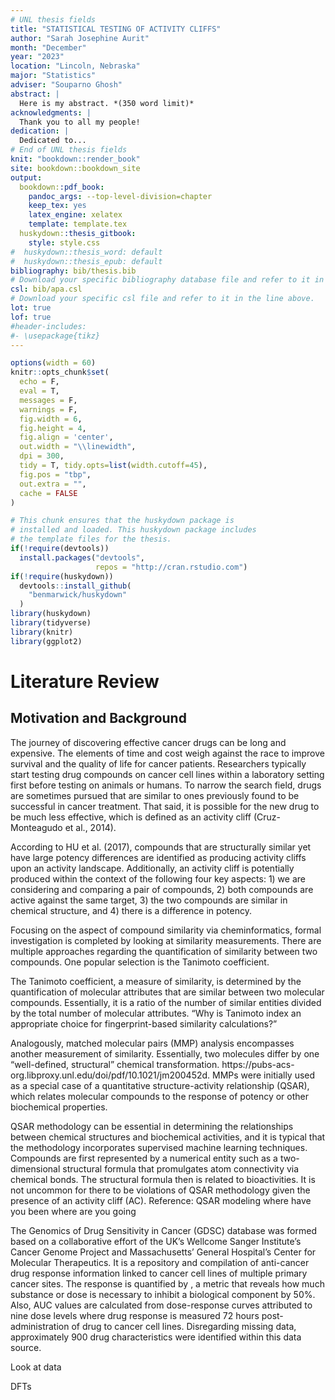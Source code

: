 ```yaml
---
# UNL thesis fields
title: "STATISTICAL TESTING OF ACTIVITY CLIFFS"
author: "Sarah Josephine Aurit"
month: "December"
year: "2023"
location: "Lincoln, Nebraska"
major: "Statistics"
adviser: "Souparno Ghosh"
abstract: |
  Here is my abstract. *(350 word limit)*
acknowledgments: |
  Thank you to all my people!
dedication: |
  Dedicated to...
# End of UNL thesis fields
knit: "bookdown::render_book"
site: bookdown::bookdown_site
output: 
  bookdown::pdf_book:
    pandoc_args: --top-level-division=chapter
    keep_tex: yes
    latex_engine: xelatex
    template: template.tex
  huskydown::thesis_gitbook: 
    style: style.css
#  huskydown::thesis_word: default
#  huskydown::thesis_epub: default
bibliography: bib/thesis.bib
# Download your specific bibliography database file and refer to it in the line above.
csl: bib/apa.csl
# Download your specific csl file and refer to it in the line above.
lot: true
lof: true
#header-includes:
#- \usepackage{tikz}
---
```


```r
options(width = 60)
knitr::opts_chunk$set(
  echo = F, 
  eval = T, 
  messages = F, 
  warnings = F,
  fig.width = 6, 
  fig.height = 4,  
  fig.align = 'center',
  out.width = "\\linewidth", 
  dpi = 300, 
  tidy = T, tidy.opts=list(width.cutoff=45),
  fig.pos = "tbp",
  out.extra = "",
  cache = FALSE
)
```

```r
# This chunk ensures that the huskydown package is
# installed and loaded. This huskydown package includes
# the template files for the thesis.
if(!require(devtools))
  install.packages("devtools", 
                   repos = "http://cran.rstudio.com")
if(!require(huskydown))
  devtools::install_github(
    "benmarwick/huskydown"
  )
library(huskydown)
library(tidyverse)
library(knitr)
library(ggplot2)
```

# Literature Review

## Motivation and Background

The journey of discovering effective cancer drugs can be long and expensive. The elements of time and cost weigh against the race to improve survival and the quality of life for cancer patients. Researchers typically start testing drug compounds on cancer cell lines within a laboratory setting first before testing on animals or humans. To narrow the search field, drugs are sometimes pursued that are similar to ones previously found to be successful in cancer treatment. That said, it is possible for the new drug to be much less effective, which is defined as an activity cliff (Cruz-Monteagudo et al., 2014).

According to HU et al. (2017), compounds that are structurally similar yet have large potency differences are identified as producing activity cliffs upon an activity landscape. Additionally, an activity cliff is potentially produced within the context of the following four key aspects: 1) we are considering and comparing a pair of compounds, 2) both compounds are active against the same target, 3) the two compounds are similar in chemical structure, and 4) there is a difference in potency.

Focusing on the aspect of compound similarity via cheminformatics, formal investigation is completed by looking at similarity measurements. There are multiple approaches regarding the quantification of similarity between two compounds. One popular selection is the Tanimoto coefficient.

The Tanimoto coefficient, a measure of similarity, is determined by the quantification of molecular attributes that are similar between two molecular compounds. Essentially, it is a ratio of the number of similar entities divided by the total number of molecular attributes. "Why is Tanimoto index an appropriate choice for fingerprint-based similarity calculations?"

Analogously, matched molecular pairs (MMP) analysis encompasses another measurement of similarity. Essentially, two molecules differ by one "well-defined, structural" chemical transformation. https://pubs-acs-org.libproxy.unl.edu/doi/pdf/10.1021/jm200452d. MMPs were initially used as a special case of a quantitative structure-activity relationship (QSAR), which relates molecular compounds to the response of potency or other biochemical properties.

QSAR methodology can be essential in determining the relationships between chemical structures and biochemical activities, and it is typical that the methodology incorporates supervised machine learning techniques. Compounds are first represented by a numerical entity such as a two-dimensional structural formula that promulgates atom connectivity via chemical bonds. The structural formula then is related to bioactivities. It is not uncommon for there to be violations of QSAR methodology given the presence of an activity cliff (AC). Reference: QSAR modeling where have you been where are you going

The Genomics of Drug Sensitivity in Cancer (GDSC) database was formed based on a collaborative effort of the UK's Wellcome Sanger Institute's Cancer Genome Project and Massachusetts' General Hospital's Center for Molecular Therapeutics. It is a repository and compilation of anti-cancer drug response information linked to cancer cell lines of multiple primary cancer sites. The response is quantified by \textit{$\mathrm{IC_50}$}, a metric that reveals how much substance or dose is necessary to inhibit a biological component by 50%. Also, AUC values are calculated from dose-response curves attributed to nine dose levels where drug response is measured 72 hours post-administration of drug to cancer cell lines. Disregarding missing data, approximately 900 drug characteristics were identified within this data source.

Look at data

DFTs








